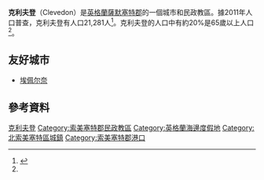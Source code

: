 {{expand|time=2018-08-01}}
{{Infobox UK place
|country=英格蘭
|static_image=[[File:ClevedonFromAir2007.jpg|240px]]
|static_image_caption=克利夫登俯瞰圖
|latitude= 51.438
|longitude= -2.854
|label_position=bottom
|official_name= Clevedon
| population = 21,281
| population_ref =<ref name="popn"/>
 |unitary_england= [[North_Somerset|North Somerset]]
|lieutenancy_england= [[薩默塞特郡|薩默塞特郡]]
|region= 西南英格蘭
|post_town= CLEVEDON
|postcode_district= BS21
|postcode_area= BS
|dial_code= 01275
|os_grid_reference= ST406714
}}

'''克利夫登'''（Clevedon）是[[英格蘭|英格蘭]][[薩默塞特郡|薩默塞特郡]]的一個城市和民政教區。據2011年人口普查，克利夫登有人口21,281人<ref name="popn">{{cite web|title=2011 Census Profile|url=http://www.n-somerset.gov.uk/Environment/Planning_policy_and-research/researchandmonitoring/Documents/North%20Somerset%20Small%20area%20geography%20profiles%20tool.xls|publisher=North Somerset Council|accessdate=4 January 2014|format=Excel|deadurl=yes|archiveurl=https://web.archive.org/web/20140104204530/http://www.n-somerset.gov.uk/Environment/Planning_policy_and-research/researchandmonitoring/Documents/North%20Somerset%20Small%20area%20geography%20profiles%20tool.xls|archivedate=2014年1月4日}}</ref>。克利夫登的人口中有約20%是65歲以上人口<ref name="popn"/>。

==友好城市==
* {{FRA}} [[埃佩尔奈|埃佩尔奈]]

== 參考資料 ==
{{reflist}}

{{DEFAULTSORT:Clevedon}}
[[Category:克利夫登|]]
[[Category:索美塞特郡民政教區|Category:索美塞特郡民政教區]]
[[Category:英格蘭海邊度假地|Category:英格蘭海邊度假地]]
[[Category:北索美塞特區城鎮|Category:北索美塞特區城鎮]]
[[Category:索美塞特郡港口|Category:索美塞特郡港口]]